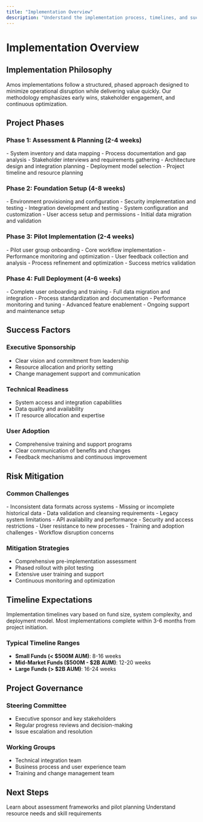 ```yaml
---
title: "Implementation Overview"
description: "Understand the implementation process, timelines, and success factors for Amos deployment"
---
```


# Implementation Overview

## Implementation Philosophy

Amos implementations follow a structured, phased approach designed to minimize operational disruption while delivering value quickly. Our methodology emphasizes early wins, stakeholder engagement, and continuous optimization.

## Project Phases

### Phase 1: Assessment & Planning (2-4 weeks)
<CardGroup cols={2}>
  <Card title="Current State Analysis" icon="magnifying-glass">
    - System inventory and data mapping
    - Process documentation and gap analysis
    - Stakeholder interviews and requirements gathering
  </Card>
  <Card title="Solution Design" icon="drafting-compass">
    - Architecture design and integration planning
    - Deployment model selection
    - Project timeline and resource planning
  </Card>
</CardGroup>

### Phase 2: Foundation Setup (4-8 weeks)
<CardGroup cols={2}>
  <Card title="Infrastructure Deployment" icon="server">
    - Environment provisioning and configuration
    - Security implementation and testing
    - Integration development and testing
  </Card>
  <Card title="Core Configuration" icon="gear">
    - System configuration and customization
    - User access setup and permissions
    - Initial data migration and validation
  </Card>
</CardGroup>

### Phase 3: Pilot Implementation (2-4 weeks)
<CardGroup cols={2}>
  <Card title="Limited Rollout" icon="rocket">
    - Pilot user group onboarding
    - Core workflow implementation
    - Performance monitoring and optimization
  </Card>
  <Card title="Validation & Refinement" icon="check-double">
    - User feedback collection and analysis
    - Process refinement and optimization
    - Success metrics validation
  </Card>
</CardGroup>

### Phase 4: Full Deployment (4-6 weeks)
<CardGroup cols={2}>
  <Card title="Organization-wide Rollout" icon="users">
    - Complete user onboarding and training
    - Full data migration and integration
    - Process standardization and documentation
  </Card>
  <Card title="Optimization & Support" icon="chart-line">
    - Performance monitoring and tuning
    - Advanced feature enablement
    - Ongoing support and maintenance setup
  </Card>
</CardGroup>

## Success Factors

### Executive Sponsorship
- Clear vision and commitment from leadership
- Resource allocation and priority setting
- Change management support and communication

### Technical Readiness
- System access and integration capabilities
- Data quality and availability
- IT resource allocation and expertise

### User Adoption
- Comprehensive training and support programs
- Clear communication of benefits and changes
- Feedback mechanisms and continuous improvement

## Risk Mitigation

### Common Challenges
<Tabs>
  <Tab title="Data Quality">
    - Inconsistent data formats across systems
    - Missing or incomplete historical data
    - Data validation and cleansing requirements
  </Tab>
  <Tab title="Integration Complexity">
    - Legacy system limitations
    - API availability and performance
    - Security and access restrictions
  </Tab>
  <Tab title="Change Management">
    - User resistance to new processes
    - Training and adoption challenges
    - Workflow disruption concerns
  </Tab>
</Tabs>

### Mitigation Strategies
- Comprehensive pre-implementation assessment
- Phased rollout with pilot testing
- Extensive user training and support
- Continuous monitoring and optimization

## Timeline Expectations

<Note>
Implementation timelines vary based on fund size, system complexity, and deployment model. Most implementations complete within 3-6 months from project initiation.
</Note>

### Typical Timeline Ranges
- **Small Funds (< $500M AUM)**: 8-16 weeks
- **Mid-Market Funds ($500M - $2B AUM)**: 12-20 weeks
- **Large Funds (> $2B AUM)**: 16-24 weeks

## Project Governance

### Steering Committee
- Executive sponsor and key stakeholders
- Regular progress reviews and decision-making
- Issue escalation and resolution

### Working Groups
- Technical integration team
- Business process and user experience team
- Training and change management team

## Next Steps

<CardGroup cols={2}>
  <Card title="Getting Started" icon="arrow-right" href="/fund-leaders/implementation/getting-started">
    Learn about assessment frameworks and pilot planning
  </Card>
  <Card title="Team Requirements" icon="arrow-right" href="/fund-leaders/implementation/team-requirements">
    Understand resource needs and skill requirements
  </Card>
</CardGroup>